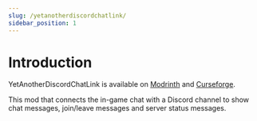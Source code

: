 ```yaml
---
slug: /yetanotherdiscordchatlink/
sidebar_position: 1
---
```


# Introduction

YetAnotherDiscordChatLink is available on [Modrinth](https://modrinth.com/mod/yet-another-discord-chat-link) and [Curseforge](https://www.curseforge.com/minecraft/mc-mods/yet-another-discord-chat-link).

This mod that connects the in-game chat with a Discord channel to show chat messages, join/leave messages and server status messages.

